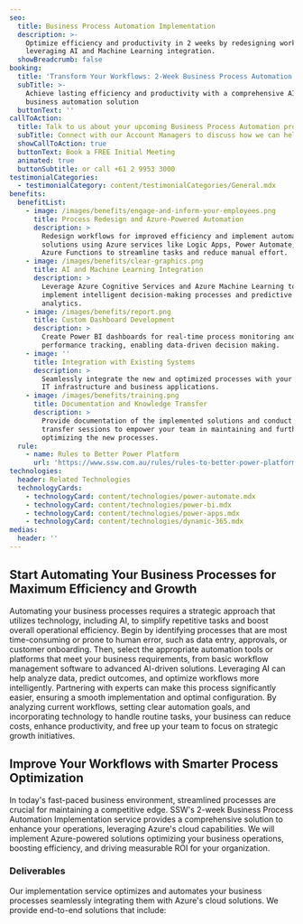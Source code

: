```yaml
---
seo:
  title: Business Process Automation Implementation
  description: >-
    Optimize efficiency and productivity in 2 weeks by redesigning workflows and
    leveraging AI and Machine Learning integration.
  showBreadcrumb: false
booking:
  title: 'Transform Your Workflows: 2-Week Business Process Automation Implementation'
  subTitle: >-
    Achieve lasting efficiency and productivity with a comprehensive AI-powered
    business automation solution
  buttonText: ''
callToAction:
  title: Talk to us about your upcoming Business Process Automation project
  subTitle: Connect with our Account Managers to discuss how we can help.
  showCallToAction: true
  buttonText: Book a FREE Initial Meeting
  animated: true
  buttonSubtitle: or call +61 2 9953 3000
testimonialCategories:
  - testimonialCategory: content/testimonialCategories/General.mdx
benefits:
  benefitList:
    - image: /images/benefits/engage-and-inform-your-employees.png
      title: Process Redesign and Azure-Powered Automation
      description: >
        Redesign workflows for improved efficiency and implement automated
        solutions using Azure services like Logic Apps, Power Automate, and
        Azure Functions to streamline tasks and reduce manual effort.
    - image: /images/benefits/clear-graphics.png
      title: AI and Machine Learning Integration
      description: >
        Leverage Azure Cognitive Services and Azure Machine Learning to
        implement intelligent decision-making processes and predictive
        analytics.
    - image: /images/benefits/report.png
      title: Custom Dashboard Development
      description: >
        Create Power BI dashboards for real-time process monitoring and
        performance tracking, enabling data-driven decision making.
    - image: ''
      title: Integration with Existing Systems
      description: >
        Seamlessly integrate the new and optimized processes with your existing
        IT infrastructure and business applications.
    - image: /images/benefits/training.png
      title: Documentation and Knowledge Transfer
      description: >
        Provide documentation of the implemented solutions and conduct knowledge
        transfer sessions to empower your team in maintaining and further
        optimizing the new processes.
  rule:
    - name: Rules to Better Power Platform
      url: 'https://www.ssw.com.au/rules/rules-to-better-power-platform/'
technologies:
  header: Related Technologies
  technologyCards:
    - technologyCard: content/technologies/power-automate.mdx
    - technologyCard: content/technologies/power-bi.mdx
    - technologyCard: content/technologies/power-apps.mdx
    - technologyCard: content/technologies/dynamic-365.mdx
medias:
  header: ''
---
```


## Start Automating Your Business Processes for Maximum Efficiency and Growth

Automating your business processes requires a strategic approach that utilizes technology, including AI, to simplify repetitive tasks and boost overall operational efficiency. Begin by identifying processes that are most time-consuming or prone to human error, such as data entry, approvals, or customer onboarding. Then, select the appropriate automation tools or platforms that meet your business requirements, from basic workflow management software to advanced AI-driven solutions. Leveraging AI can help analyze data, predict outcomes, and optimize workflows more intelligently. Partnering with experts can make this process significantly easier, ensuring a smooth implementation and optimal configuration. By analyzing current workflows, setting clear automation goals, and incorporating technology to handle routine tasks, your business can reduce costs, enhance productivity, and free up your team to focus on strategic growth initiatives.

## Improve Your Workflows with Smarter Process Optimization

In today's fast-paced business environment, streamlined processes are crucial for maintaining a competitive edge. SSW's 2-week Business Process Automation Implementation service provides a comprehensive solution to enhance your operations, leveraging Azure's cloud capabilities. We will implement Azure-powered solutions optimizing your business operations, boosting efficiency, and driving measurable ROI for your organization.

<VideoEmbed url="https://www.youtube.com/watch?v=lYR1ezTKJgA&t=15s" caption="Cost cutting with Power Apps and development strategies with Richard Campbell and Ulysses Maclaren (6 mins)" duration="" removeMargin={false} />

### Deliverables

Our implementation service optimizes and automates your business processes seamlessly integrating them with Azure's cloud solutions. We provide end-to-end solutions that include:
